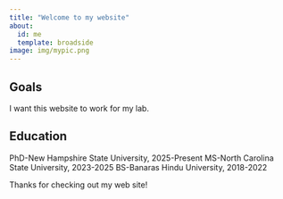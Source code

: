 ```yaml
---
title: "Welcome to my website"
about:
  id: me
  template: broadside
image: img/mypic.png
---
```


::: {#me}
## Goals

I want this website to work for my lab.

## Education

PhD-New Hampshire State University, 2025-Present 
MS-North Carolina State University, 2023-2025 
BS-Banaras Hindu University, 2018-2022
:::

Thanks for checking out my web site!
